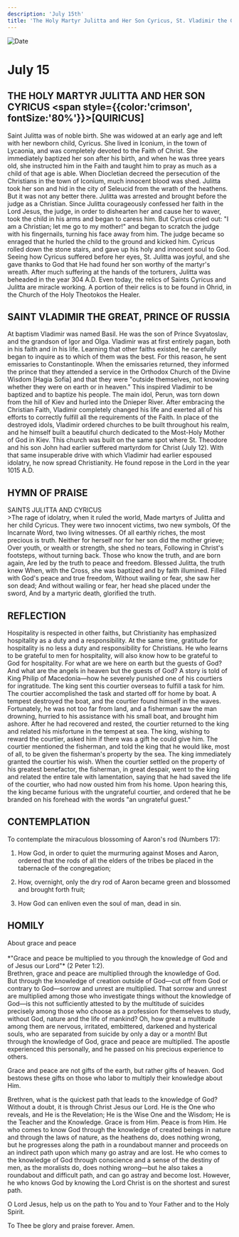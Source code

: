 ```yaml
---
description: 'July 15th'
title: 'The Holy Martyr Julitta and Her Son Cyricus, St. Vladimir the Great, Prince of Russia'
---
```


<CustomPaginator />
<RunningHead />

<Image src="/title-imprint.png" height={68} width={50} alt="Date" className="title-imprint"/>

# <div id="date">July <Image className="four-dot" src="/four-dot.png" height={15} width={15} alt="" />15</div>

## THE HOLY MARTYR JULITTA AND HER SON CYRICUS <span style={{color:'crimson', fontSize:'80%'}}>[QUIRICUS]</span>

Saint Julitta was of noble birth. She was widowed at an early age and left with her newborn child, Cyricus. She lived in Iconium, in the town of Lycaonia, and was completely devoted to the Faith of Christ. She immediately baptized her son after his birth, and when he was three years old, she instructed him in the Faith and taught him to pray as much as a child of that age is able. When Diocletian decreed the persecution of the Christians in the town of Iconium, much innocent blood was shed. Julitta took her son and hid in the city of Seleucid from the wrath of the heathens. But it was not any better there. Julitta was arrested and brought before the judge as a Christian. Since Julitta courageously confessed her faith in the Lord Jesus, the judge, in order to dishearten her and cause her to waver, took the child in his arms and began to caress him. But Cyricus cried out: "I am a Christian; let me go to my mother!" and began to scratch the judge with his fingernails, turning his face away from him. The judge became so enraged that he hurled the child to the ground and kicked him. Cyricus rolled down the stone stairs, and gave up his holy and innocent soul to God. Seeing how Cyricus suffered before her eyes, St. Julitta was joyful, and she gave thanks to God that He had found her son worthy of the martyr's wreath. After much suffering at the hands of the torturers, Julitta was beheaded in the year 304 A.D. Even today, the relics of Saints Cyricus and Julitta are miracle working. A portion of their relics is to be found in Ohrid, in the Church of the Holy Theotokos the Healer.

## SAINT VLADIMIR THE GREAT, PRINCE OF RUSSIA

At baptism Vladimir was named Basil. He was the son of Prince Svyatoslav, and the grandson of Igor and Olga. Vladimir was at first entirely pagan, both in his faith and in his life. Learning that other faiths existed, he carefully began to inquire as to which of them was the best. For this reason, he sent emissaries to Constantinople. When the emissaries returned, they informed the prince that they attended a service in the Orthodox Church of the Divine Wisdom [Hagia Sofia] and that they were "outside themselves, not knowing whether they were on earth or in heaven." This inspired Vladimir to be baptized and to baptize his people. The main idol, Perun, was torn down from the hill of Kiev and hurled into the Dnieper River. After embracing the Christian Faith, Vladimir completely changed his life and exerted all of his efforts to correctly fulfill all the requirements of the Faith. In place of the destroyed idols, Vladimir ordered churches to be built throughout his realm, and he himself built a beautiful church dedicated to the Most-Holy Mother of God in Kiev. This church was built on the same spot where St. Theodore and his son John had earlier suffered martyrdom for Christ (July 12). With that same insuperable drive with which Vladimir had earlier espoused idolatry, he now spread Christianity. He found repose in the Lord in the year 1015 A.D.


## HYMN OF PRAISE
<div style={{textAlign:'center', color:'crimson', fontWeight:'bold'}}>
SAINTS JULITTA AND CYRICUS
</div>
>The rage of idolatry, when it ruled the world,  
Made martyrs of Julitta and her child Cyricus.  
They were two innocent victims, two new symbols,  
Of the Incarnate Word, two living witnesses.  
Of all earthly riches, the most precious is truth.  
Neither for herself nor for her son did the mother grieve;  
Over youth, or wealth or strength, she shed no tears,  
Following in Christ's footsteps, without turning back.  
Those who know the truth, and are born again,  
Are led by the truth to peace and freedom.  
Blessed Julitta, the truth knew  
When, with the Cross, she was baptized and by faith illumined.  
Filled with God's peace and true freedom,  
Without wailing or fear, she saw her son dead;  
And without wailing or fear, her head she placed under the sword,  
And by a martyric death, glorified the truth.  


## REFLECTION

Hospitality is respected in other faiths, but Christianity has emphasized hospitality as a duty and a responsibility. At the same time, gratitude for hospitality is no less a duty and responsibility for Christians. He who learns to be grateful to men for hospitality, will also know how to be grateful to God for hospitality. For what are we here on earth but the guests of God? And what are the angels in heaven but the guests of God? A story is told of King Philip of Macedonia—how he severely punished one of his courtiers for ingratitude. The king sent this courtier overseas to fulfill a task for him. The courtier accomplished the task and started off for home by boat. A tempest destroyed the boat, and the courtier found himself in the waves. Fortunately, he was not too far from land, and a fisherman saw the man drowning, hurried to his assistance with his small boat, and brought him ashore. After he had recovered and rested, the courtier returned to the king and related his misfortune in the tempest at sea. The king, wishing to reward the courtier, asked him if there was a gift he could give him. The courtier mentioned the fisherman, and told the king that he would like, most of all, to be given the fisherman's property by the sea. The king immediately granted the courtier his wish. When the courtier settled on the property of his greatest benefactor, the fisherman, in great despair, went to the king and related the entire tale with lamentation, saying that he had saved the life of the courtier, who had now ousted him from his home. Upon hearing this, the king became furious with the ungrateful courtier, and ordered that he be branded on his forehead with the words "an ungrateful guest."


## CONTEMPLATION

To contemplate the miraculous blossoming of Aaron's rod (Numbers 17):

1. How God, in order to quiet the murmuring against Moses and Aaron, ordered that the rods of all the elders of the tribes be placed in the tabernacle of the congregation;

2. How, overnight, only the dry rod of Aaron became green and blossomed and brought forth fruit;

3. How God can enliven even the soul of man, dead in sin.


## HOMILY
<div style={{textAlign:'center', color:'crimson', fontWeight:'bold'}}>
About grace and peace
</div>
<br />
<div style={{textAlign:'right'}}>
*"Grace and peace be multiplied to you through the knowledge of God and of Jesus our Lord"* (2 Peter 1:2).
</div>
Brethren, grace and peace are multiplied through the knowledge of God. But through the knowledge of creation outside of God—cut off from God or contrary to God—sorrow and unrest are multiplied. That sorrow and unrest are multiplied among those who investigate things without the knowledge of God—is this not sufficiently attested to by the multitude of suicides precisely among those who choose as a profession for themselves to study, without God, nature and the life of mankind? Oh, how great a multitude among them are nervous, irritated, embittered, darkened and hysterical souls, who are separated from suicide by only a day or a month! But through the knowledge of God, grace and peace are multiplied. The apostle experienced this personally, and he passed on his precious experience to others.

Grace and peace are not gifts of the earth, but rather gifts of heaven. God bestows these gifts on those who labor to multiply their knowledge about Him.

Brethren, what is the quickest path that leads to the knowledge of God? Without a doubt, it is through Christ Jesus our Lord. He is the One who reveals, and He is the Revelation; He is the Wise One and the Wisdom; He is the Teacher and the Knowledge. Grace is from Him. Peace is from Him. He who comes to know God through the knowledge of created beings in nature and through the laws of nature, as the heathens do, does nothing wrong, but he progresses along the path in a roundabout manner and proceeds on an indirect path upon which many go astray and are lost. He who comes to the knowledge of God through conscience and a sense of the destiny of men, as the moralists do, does nothing wrong—but he also takes a roundabout and difficult path, and can go astray and become lost. However, he who knows God by knowing the Lord Christ is on the shortest and surest path.

O Lord Jesus, help us on the path to You and to Your Father and to the Holy Spirit.

To Thee be glory and praise forever. Amen.

